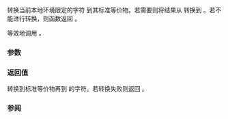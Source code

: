 {{cpp/io/basic_ios/title|narrow}}
{{cpp/io/basic_ios/navbar}}
{{ddcl|
char narrow( char_type c, char dfault ) const;
}}

转换当前本地环境限定的字符 {{c|c}} 到其标准等价物。若需要则将结果从 {{tt|char_type}} 转换到 {{c/core|char}}。若不能进行转换，则函数返回 {{c|dfault}}。

等效地调用 {{c|std::use_facet&lt; std::ctype&lt;char_type&gt; &gt;(getloc()).narrow(c, dfault);}}。

===参数===
{{par begin}}
{{par|c|要转换的字符}}
{{par|dfault|若转化不成功则返回的字符}}
{{par end}}

===返回值===
转换到标准等价物再到 {{c/core|char}} 的字符。若转换失败则返回 {{c|dfault}}。

===参阅===
{{dsc begin}}
{{dsc inc|cpp/io/basic_ios/dsc widen}}
{{dsc inc|cpp/locale/ctype/dsc narrow}}
{{dsc inc|cpp/string/multibyte/dsc wctob}}
{{dsc end}}

{{langlinks|de|en|es|fr|it|ja|pt|ru}}